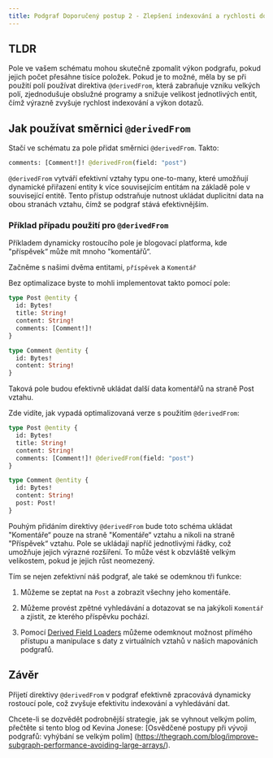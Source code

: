 ```yaml
---
title: Podgraf Doporučený postup 2 - Zlepšení indexování a rychlosti dotazů pomocí @derivedFrom
---
```


## TLDR

Pole ve vašem schématu mohou skutečně zpomalit výkon podgrafu, pokud jejich počet přesáhne tisíce položek. Pokud je to možné, měla by se při použití polí používat direktiva `@derivedFrom`, která zabraňuje vzniku velkých polí, zjednodušuje obslužné programy a snižuje velikost jednotlivých entit, čímž výrazně zvyšuje rychlost indexování a výkon dotazů.

## Jak používat směrnici `@derivedFrom`

Stačí ve schématu za pole přidat směrnici `@derivedFrom`. Takto:

```graphql
comments: [Comment!]! @derivedFrom(field: "post")
```

`@derivedFrom` vytváří efektivní vztahy typu one-to-many, které umožňují dynamické přiřazení entity k více souvisejícím entitám na základě pole v související entitě. Tento přístup odstraňuje nutnost ukládat duplicitní data na obou stranách vztahu, čímž se podgraf stává efektivnějším.

### Příklad případu použití pro `@derivedFrom`

Příkladem dynamicky rostoucího pole je blogovací platforma, kde "příspěvek“ může mít mnoho "komentářů“.

Začněme s našimi dvěma entitami, `příspěvek` a `Komentář`

Bez optimalizace byste to mohli implementovat takto pomocí pole:

```graphql
type Post @entity {
  id: Bytes!
  title: String!
  content: String!
  comments: [Comment!]!
}

type Comment @entity {
  id: Bytes!
  content: String!
}
```

Taková pole budou efektivně ukládat další data komentářů na straně Post vztahu.

Zde vidíte, jak vypadá optimalizovaná verze s použitím `@derivedFrom`:

```graphql
type Post @entity {
  id: Bytes!
  title: String!
  content: String!
  comments: [Comment!]! @derivedFrom(field: "post")
}

type Comment @entity {
  id: Bytes!
  content: String!
  post: Post!
}
```

Pouhým přidáním direktivy `@derivedFrom` bude toto schéma ukládat "Komentáře“ pouze na straně "Komentáře“ vztahu a nikoli na straně "Příspěvek“ vztahu. Pole se ukládají napříč jednotlivými řádky, což umožňuje jejich výrazné rozšíření. To může vést k obzvláště velkým velikostem, pokud je jejich růst neomezený.

Tím se nejen zefektivní náš podgraf, ale také se odemknou tři funkce:

1. Můžeme se zeptat na `Post` a zobrazit všechny jeho komentáře.

2. Můžeme provést zpětné vyhledávání a dotazovat se na jakýkoli `Komentář` a zjistit, ze kterého příspěvku pochází.

3. Pomocí [Derived Field Loaders](/developing/graph-ts/api/#looking-up-derived-entities) můžeme odemknout možnost přímého přístupu a manipulace s daty z virtuálních vztahů v našich mapováních podgrafů.

## Závěr

Přijetí direktivy `@derivedFrom` v podgraf efektivně zpracovává dynamicky rostoucí pole, což zvyšuje efektivitu indexování a vyhledávání dat.

Chcete-li se dozvědět podrobnější strategie, jak se vyhnout velkým polím, přečtěte si tento blog od Kevina Jonese: [Osvědčené postupy při vývoji podgrafů: vyhýbání se velkým polím] (https://thegraph.com/blog/improve-subgraph-performance-avoiding-large-arrays/).
